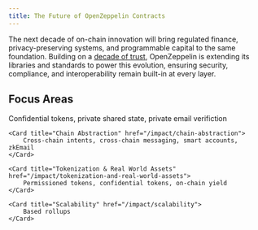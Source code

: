 ```yaml
---
title: The Future of OpenZeppelin Contracts
---
```


The next decade of on-chain innovation will bring regulated finance, privacy-preserving systems, and programmable capital to the same foundation. Building on a [decade of trust](/impact/contracts-journey), OpenZeppelin is extending its libraries and standards to power this evolution, ensuring security, compliance, and interoperability remain built-in at every layer.

## Focus Areas

<Cards>
    <Card title="Privacy" href="/impact/privacy">
        Confidential tokens, private shared state, private email verifiction
    </Card>

    <Card title="Chain Abstraction" href="/impact/chain-abstraction">
        Cross-chain intents, cross-chain messaging, smart accounts, zkEmail
    </Card>

    <Card title="Tokenization & Real World Assets" href="/impact/tokenization-and-real-world-assets">
        Permissioned tokens, confidential tokens, on-chain yield
    </Card>

    <Card title="Scalability" href="/impact/scalability">
        Based rollups
    </Card>
</Cards>
